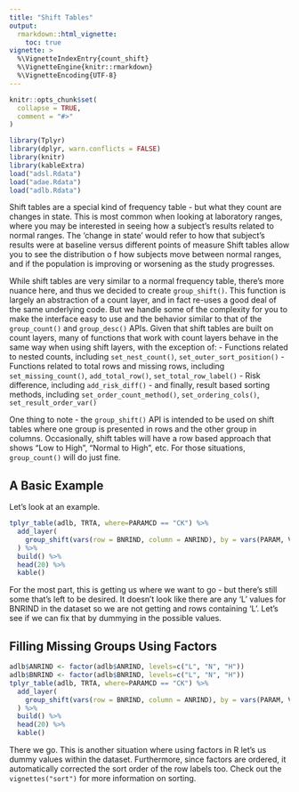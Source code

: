```yaml
---
title: "Shift Tables"
output:
  rmarkdown::html_vignette:
    toc: true
vignette: >
  %\VignetteIndexEntry{count_shift}
  %\VignetteEngine{knitr::rmarkdown}
  %\VignetteEncoding{UTF-8}
---
```


```r
knitr::opts_chunk$set(
  collapse = TRUE,
  comment = "#>"
)
```

```r
library(Tplyr)
library(dplyr, warn.conflicts = FALSE)
library(knitr)
library(kableExtra)
load("adsl.Rdata")
load("adae.Rdata")
load("adlb.Rdata")
```

Shift tables are a special kind of frequency table - but what they count are changes in state. This is most common when looking at laboratory ranges, where you may be interested in seeing how a subject's results related to normal ranges. The 'change in state' would refer to how that subject's results were at baseline versus different points of measure Shift tables allow you to see the distribution o f how subjects move between normal ranges, and if the population is improving or worsening as the study progresses.

While shift tables are very similar to a normal frequency table, there's more nuance here, and thus we decided to create `group_shift()`. This function is largely an abstraction of a count layer, and in fact re-uses a good deal of the same underlying code. But we handle some of the complexity for you to make the interface easy to use and the behavior similar to that of the `group_count()` and `group_desc()` APIs. Given that shift tables are built on count layers, many of functions that work with count layers behave in the same way when using shift layers, with the exception of:
- Functions related to nested counts, including `set_nest_count()`, `set_outer_sort_position()`
- Functions related to total rows and missing rows, including `set_missing_count()`, `add_total_row()`, `set_total_row_label()`
- Risk difference, including `add_risk_diff()`
- and finally, result based sorting methods, including `set_order_count_method()`, `set_ordering_cols()`, `set_result_order_var()`

One thing to note - the `group_shift()` API is intended to be used on shift tables where one group is presented in rows and the other group in columns. Occasionally, shift tables will have a row based approach that shows "Low to High", "Normal to High", etc. For those situations, `group_count()` will do just fine.


## A Basic Example

Let's look at an example.

```r
tplyr_table(adlb, TRTA, where=PARAMCD == "CK") %>%
  add_layer(
    group_shift(vars(row = BNRIND, column = ANRIND), by = vars(PARAM, VISIT))
  ) %>%
  build() %>%
  head(20) %>%
  kable()
```

For the most part, this is getting us where we want to go - but there's still some that's left to be desired. It doesn’t look like there are any 'L' values for BNRIND in the dataset so we are not getting and rows containing 'L'. Let’s see if we can fix that by dummying in the possible values.

## Filling Missing Groups Using Factors

```r
adlb$ANRIND <- factor(adlb$ANRIND, levels=c("L", "N", "H"))
adlb$BNRIND <- factor(adlb$BNRIND, levels=c("L", "N", "H"))
tplyr_table(adlb, TRTA, where=PARAMCD == "CK") %>%
  add_layer(
    group_shift(vars(row = BNRIND, column = ANRIND), by = vars(PARAM, VISIT))
  ) %>%
  build() %>%
  head(20) %>%
  kable()
```

There we go. This is another situation where using factors in R let's us dummy values within the dataset. Furthermore, since factors are ordered, it automatically corrected the sort order of the row labels too. Check out the `vignettes("sort")` for more information on sorting. 
